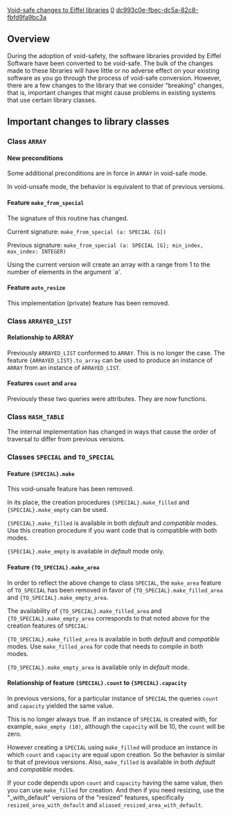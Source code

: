 [[Property:title|Void-safe changes to Eiffel libraries]]
[[Property:weight|0]]
[[Property:uuid|dc993c0e-fbec-dc5a-82c8-fbfd9fa9bc3a]]
{{Beta}}


==Overview==

During the adoption of void-safety, the software libraries provided by Eiffel Software have been converted to be void-safe. The bulk of the changes made to these libraries will have little or no adverse effect on your existing software as you go through the process of void-safe conversion. However, there are a few changes to the library that we consider "breaking" changes, that is, important changes that might cause problems in existing systems that use certain library classes. 


{{note|Many of these changes were in effect in the ''experimental'' mode of versions 6.4 and 6.5. With the release of version 6.6, the ''experimental'' mode of previous versions became the ''default'' mode and, consequently may have caused these changes to become more apparent to some users. A ''compatibility'' mode is available to ease transition. The ''compatibility'' mode is accessible using the <code>-compat</code> command line option or through the EiffelStudio choices provided through the Microsoft Windows ''Start'' button. }}


==Important changes to library classes==


===Class <code>ARRAY</code>===

====New preconditions====

Some additional preconditions are in force in <code>ARRAY</code> in void-safe mode. 

In void-unsafe mode, the behavior is equivalent to that of previous versions.

====Feature <code>make_from_special</code>====

The signature of this routine has changed. 

Current signature: <code>make_from_special (a: SPECIAL [G])</code> 

Previous signature: <code>make_from_special (a: SPECIAL [G]; min_index, max_index: INTEGER)</code>

Using the current version will create an array with a range from 1 to the number of elements in the argument `a'.

====Feature <code>auto_resize</code>====

This implementation (private) feature has been removed.


===Class <code>ARRAYED_LIST</code>===

====Relationship to ARRAY====

Previously <code>ARRAYED_LIST</code> conformed to <code>ARRAY</code>. This is no longer the case. The feature <code>{ARRAYED_LIST}.to_array</code> can be used to produce an instance of <code>ARRAY</code> from an instance of <code>ARRAYED_LIST</code>.

====Features <code>count</code> and <code>area</code>====

Previously these two queries were attributes. They are now functions.


===Class <code>HASH_TABLE</code>===

The internal implementation has changed in ways that cause the order of traversal to differ from previous versions.


===Classes <code>SPECIAL</code> and <code>TO_SPECIAL</code>===

====Feature <code>{SPECIAL}.make</code>====

This void-unsafe feature has been removed.

In its place, the creation procedures <code>{SPECIAL}.make_filled</code> and <code>{SPECIAL}.make_empty</code> can be used.

<code>{SPECIAL}.make_filled</code> is available in both ''default'' and ''compatible'' modes. Use this creation procedure if you want code that is compatible with both modes.

<code>{SPECIAL}.make_empty</code> is available in ''default'' mode only.

====Feature <code>{TO_SPECIAL}.make_area</code>====

In order to reflect the above change to class <code>SPECIAL</code>, the <code>make_area</code> feature of <code>TO_SPECIAL</code> has been removed in favor of <code>{TO_SPECIAL}.make_filled_area</code> and <code>{TO_SPECIAL}.make_empty_area</code>.

The availability of <code>{TO_SPECIAL}.make_filled_area</code> and <code>{TO_SPECIAL}.make_empty_area</code> corresponds to that noted above for the creation features of <code>SPECIAL</code>:

<code>{TO_SPECIAL}.make_filled_area</code> is available in both ''default'' and ''compatible'' modes. Use <code>make_filled_area</code> for code that needs to compile in both modes.

<code>{TO_SPECIAL}.make_empty_area</code> is available only in ''default'' mode.

====Relationship of feature <code>{SPECIAL}.count</code> to <code>{SPECIAL}.capacity</code>====

In previous versions, for a particular instance of <code>SPECIAL</code> the queries <code>count</code> and <code>capacity</code> yielded the same value.

This is no longer always true. If an instance of <code>SPECIAL</code> is created with, for example, <code>make_empty (10)</code>, although the <code>capacity</code> will be 10, the <code>count</code> will be zero.

However creating a <code>SPECIAL</code> using <code>make_filled</code> will produce an instance in which <code>count</code> and <code>capacity</code> are equal upon creation. So the behavior is similar to that of previous versions. Also, <code>make_filled</code> is available in both ''default'' and ''compatible'' modes. 

If your code depends upon <code>count</code> and <code>capacity</code> having the same value, then you can use <code>make_filled</code> for creation. And then if you need resizing, use the "_with_default" versions of the "resized" features, specifically <code>resized_area_with_default</code> and <code>aliased_resized_area_with_default</code>.




